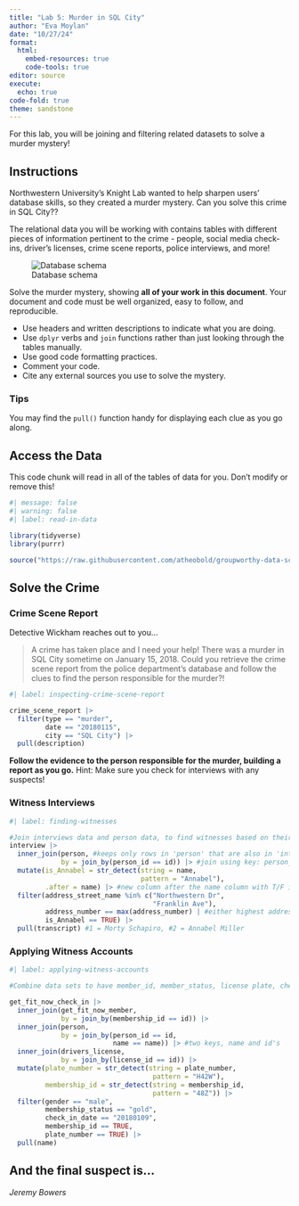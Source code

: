 ```yaml
---
title: "Lab 5: Murder in SQL City"
author: "Eva Moylan"
date: "10/27/24"
format: 
  html:  
    embed-resources: true
    code-tools: true
editor: source
execute: 
  echo: true
code-fold: true
theme: sandstone
---
```


For this lab, you will be joining and filtering related datasets to solve a murder mystery!

## Instructions

Northwestern University's Knight Lab wanted to help sharpen users' database skills, so they created a murder mystery. Can you solve this crime in SQL City??

The relational data you will be working with contains tables with different pieces of information pertinent to the crime - people, social media check-ins, driver's licenses, crime scene reports, police interviews, and more!

![Database schema](https://mystery.knightlab.com/schema.png)

Solve the murder mystery, showing **all of your work in this document**. Your document and code must be well organized, easy to follow, and reproducible.

+ Use headers and written descriptions to indicate what you are doing.
+ Use `dplyr` verbs and `join` functions rather than just looking through the tables manually.
+ Use good code formatting practices.
+ Comment your code.
+ Cite any external sources you use to solve the mystery.

### Tips 

You may find the `pull()` function handy for displaying each clue as you go along.


## Access the Data

This code chunk will read in all of the tables of data for you. Don't modify or remove this!

```r
#| message: false
#| warning: false
#| label: read-in-data

library(tidyverse)
library(purrr)

source("https://raw.githubusercontent.com/atheobold/groupworthy-data-science/main/labs/instructions/lab-5-setup.R")
```

## Solve the Crime

### Crime Scene Report

Detective Wickham reaches out to you...

> A crime has taken place and I need your help! There was a murder in SQL City sometime on January 15, 2018. Could you retrieve the crime scene report from the police department’s database and follow the clues to find the person responsible for the murder?!

```r
#| label: inspecting-crime-scene-report

crime_scene_report |>
  filter(type == "murder",
         date == "20180115",
         city == "SQL City") |>
  pull(description)

```

**Follow the evidence to the person responsible for the murder, building a report as you go.**
Hint: Make sure you check for interviews with any suspects!

### Witness Interviews
```r
#| label: finding-witnesses

#Join interviews data and person data, to find witnesses based on their address
interview |>
  inner_join(person, #keeps only rows in 'person' that are also in 'interview'
             by = join_by(person_id == id)) |> #join using key: person_id (interviews) and id (person)
  mutate(is_Annabel = str_detect(string = name,
                                 pattern = "Annabel"),
         .after = name) |> #new column after the name column with T/F if the person's first name is Annabel
  filter(address_street_name %in% c("Northwestern Dr",
                                    "Franklin Ave"),
         address_number == max(address_number) | #either highest address number *or* name is Annabel
         is_Annabel == TRUE) |>
  pull(transcript) #1 = Morty Schapiro, #2 = Annabel Miller

```
### Applying Witness Accounts
```r
#| label: applying-witness-accounts

#Combine data sets to have member_id, member_status, license plate, check-in date

get_fit_now_check_in |>
  inner_join(get_fit_now_member,
             by = join_by(membership_id == id)) |>
  inner_join(person,
             by = join_by(person_id == id,
                          name == name)) |> #two keys, name and id's
  inner_join(drivers_license,
             by = join_by(license_id == id)) |>
  mutate(plate_number = str_detect(string = plate_number,
                                    pattern = "H42W"),
         membership_id = str_detect(string = membership_id,
                                    pattern = "48Z")) |>
  filter(gender == "male",
         membership_status == "gold",
         check_in_date == "20180109",
         membership_id == TRUE,
         plate_number == TRUE) |>
  pull(name)

```


## And the final suspect is...

*Jeremy Bowers*

